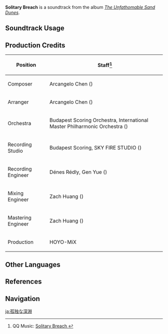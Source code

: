 {{Soundtrack Infobox
|image          = The Unfathomable Sand Dunes.png
|album          = The Unfathomable Sand Dunes
|disc           = 1
|number         = 23
|featured       =
|featured2      =
|featured3      =
|featured_disc  =
|featured_disc2 =
|featured_disc3 =
|youtube_id     = GbrLpefHcds
|spotify_id     = 1aE7Pr7QBgBhnJicarsKzk
|previous       = Omen of Desolation
|next           = Ghastly Badlands
}}
'''Solitary Breach''' is a soundtrack from the album ''[[The Unfathomable Sand Dunes]]''.

==Soundtrack Usage==
{{Soundtrack Usage
|quest    = 
|location = Tunigi Hollow//after [[The Hymn of Tir Yazad (Part 1)|completing Rite of Chinvat]]
|domain   = 
}}

==Production Credits==
{| class="wikitable"
! Position
! Staff<ref>QQ Music: [https://y.qq.com/n/ryqq/songDetail/002iISHb00aqgI Solitary Breach {{zh|孤独的渊薮}}]</ref>
|-
! Composer
| Arcangelo Chen ({{zh|陈子敏}})
|-
! Arranger
| Arcangelo Chen ({{zh|陈子敏}})
|-
! Orchestra
| Budapest Scoring Orchestra, International Master Philharmonic Orchestra ({{zh|国际首席爱乐乐团}})
|-
! Recording Studio
| Budapest Scoring, SKY FIRE STUDIO ({{zh|九紫天诚录音棚}})
|-
! Recording Engineer
| Dénes Rédly, Gen Yue ({{zh|岳艮}})
|-
! Mixing Engineer
| Zach Huang ({{zh|黄巍}})
|-
! Mastering Engineer
| Zach Huang ({{zh|黄巍}})
|-
! Production
| HOYO-MiX
|}
<!--
==Gallery==
<gallery>
</gallery>
-->
==Other Languages==
{{Other Languages
|en      = Solitary Breach
|zhs     = 孤独的渊薮
|zhs_rm  = Gūdú de Yuānsǒu
|zht     = 孤獨的淵藪
|zht_rm  = Gūdú de Yuānsǒu
|zh_tl   = A Lonely Gathering Place
|ja      = 孤独な深淵
|ja_rm   = Kodoku-na Shin'en
|ja_tl   = 
}}

==References==
{{Reflist}}

==Navigation==
{{Soundtrack Navbox|The Unfathomable Sand Dunes}}

[[ja:孤独な深淵]]